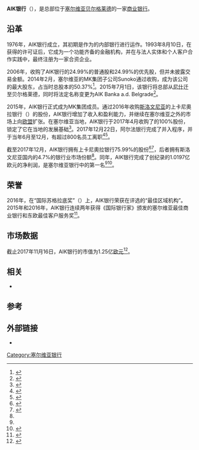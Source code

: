 {{Infobox company
| name             = AIK Banka
| logo             = AIK Banka.png
| logo_size        = 
| logo_alt         = 
| logo_caption     = 
| logo_padding     = 
| image            = 
| image_size       = 
| image_alt        = 
| image_caption    = 
| native_name      = 
| native_name_lang = 
| former_name      = 
| type             = [[股份有限公司|股份有限公司]]
| traded_as        = 
| industry         = [[银行业|银行业]]
| founded          = {{start date and age|1993|08|10|df=yes}}
| location         = {{SRB}}Bulevar Mihaila Pupina 115đ
| key_people       = [[Miodrag_Kostić|Miodrag Kostić]] <small>(主席)</small><br/>Jelena Galić <small>(CEO)</small>
| services         = 
| revenue          = 
| net_income       = {{increase}} [[Euro|€]]1.0197亿 {{small|(2017)}}<ref name="fr2017">{{cite web |title=Finansijski izveštaji 31. decembar 2017. godine i Izveštaj nezavisnog revizora |url=https://www.aikbanka.rs/media/Godisnji_finansijski_izvestaj_za_2017.pdf |website=aikbanka.rs |publisher=Deloitte; AIK Banka |accessdate=4 June 2018 |language=sr|date=23 April 2018}}</ref>
| aum              = 
| assets           = {{increase}} [[Euro|€]]17.67亿 {{small|(2017)}}<ref name="fr2017" />
| equity           = {{increase}} [[Euro|€]]5.1625亿 {{small|(2017)}}<ref name="fr2017" />
| owner            = [[MK集团|MK集团]] (97.17%)<br>其他股东
| num_employees    = 768 {{small|(2017)}}<ref name="fr2017" />
| homepage         = {{URL|http://www.aikbanka.rs/}}
| footnotes        =
}}
'''AIK银行'''（{{lang|en|'''AIK Banka''', '''AIK Banka a.d. Belgrade'''}}），是总部位于[[塞尔维亚|塞尔维亚]][[贝尔格莱德|贝尔格莱德]]的一家[[商业银行|商业银行]]。

==沿革==
1976年，AIK银行成立，其初期是作为{{le|尼什农业工业联合企业|Agro Industrial Combine Niš}}的内部银行进行运作。1993年8月10日，在获得{{le|南斯拉夫中央银行|National Bank of Yugoslavia}}的许可证后，它成为一个功能齐备的金融机构，并在与法人实体和个人客户合作实践中，最终注册为一家合资企业。

2006年，{{le|希腊农业银行|ATEbank}}收购了AIK银行的24.99%的普通股和24.99%的优先股，但并未披露交易金额。2014年2月，塞尔维亚的MK集团子公司Sunoko通过收购，成为该公司的最大股东，占当时总股本的50.37%<ref>{{cite news|title=Kostić kupio AIK banku|url=http://www.politika.rs/rubrike/Ekonomija/Kostic-kupio-AIK-banku.lt.html|accessdate=2 August 2015|work=politika.rs|date=27 February 2014|language=sr|archive-date=2015-09-24|archive-url=https://web.archive.org/web/20150924122357/http://www.politika.rs/rubrike/Ekonomija/Kostic-kupio-AIK-banku.lt.html|dead-url=no}}</ref>。2015年7月1日，该银行将总部从[[尼什|尼什]]迁至贝尔格莱德，同时将法定名称变更为AIK Banka a.d. Belgrade<ref>{{cite news|title=Kostić preselio AIK banku|url=http://www.b92.net/biz/vesti/srbija.php?yyyy=2015&mm=08&dd=01&nav_id=1022413|accessdate=2 August 2015|work=b92.net/|date=1 August 2015|language=sr|archive-date=2017-08-01|archive-url=https://web.archive.org/web/20170801164225/http://www.b92.net/biz/vesti/srbija.php?yyyy=2015&mm=08&dd=01&nav_id=1022413|dead-url=no}}</ref>。

2015年，AIK银行正式成为MK集团成员。通过2016年收购[[斯洛文尼亚|斯洛文尼亚]]的上卡尼奧拉银行（{{lang|en|Gorenjska banka}}）的股份，AIK银行增加了收入和盈利能力，并继续在塞尔维亚之外的市场上向[[欧盟|欧盟]]扩张。在塞尔维亚当地，AIK银行于2017年4月收购了{{le|阿尔法银行|Jubanka}}的100%股份，锁定了它在当地的发展基础<ref>{{cite news|title=AIK Banka kupila Alpha Banku, vraća se ime Jubanka|url=http://bif.rs/2017/04/aik-banka-kupila-alpha-banku-vraca-se-ime-jubanka/|accessdate=17 November 2017|work=bif.rs|date=12 April 2017|language=sr|archive-date=2021-01-21|archive-url=https://web.archive.org/web/20210121194751/https://bif.rs/2017/04/aik-banka-kupila-alpha-banku-vraca-se-ime-jubanka/|dead-url=no}}</ref>。2017年12月22日，阿尔法银行完成了并入程序，并于当年6月至12月，有超过800名员工离职<ref name="novosti">{{cite news|title=U Jubanci bez posla ostaje 800 radnika|url=http://www.novosti.rs/vesti/naslovna/ekonomija/aktuelno.239.html:696453-U-Jubanci-bez-posla-ostaje-800-radnika|accessdate=3 January 2018|work=novosti.rs|date=18 November 2017|language=sr|archive-date=2019-11-27|archive-url=https://web.archive.org/web/20191127050731/http://www.novosti.rs/vesti/naslovna/ekonomija/aktuelno.239.html:696453-U-Jubanci-bez-posla-ostaje-800-radnika|dead-url=no}}</ref><ref name="danas2018">{{cite news|last1=O.|first1=M.|title=AIK banka: Dođite u ekspoziture po platne kartice|url=http://www.danas.rs/ekonomija.4.html?news_id=366195&title=AIK+banka%3A+Do%C4%91ite+u+ekspoziture+po+platne+kartice|accessdate=3 January 2018|work=danas.rs|date=25 December 2017|language=sr|archive-date=2018-01-04|archive-url=https://web.archive.org/web/20180104013730/http://www.danas.rs/ekonomija.4.html?news_id=366195&title=AIK+banka%3A+Do%C4%91ite+u+ekspoziture+po+platne+kartice|dead-url=no}}</ref>。

截至2017年12月，AIK银行拥有上卡尼奧拉银行75.99%的股份<ref name="gorenjska2017">{{cite news|title=Sava to sell its stake in Gorenjska Banka to Serbia's AIK -report|url=https://www.reuters.com/article/slovenia-gorenjska-aik/sava-to-sell-its-stake-in-gorenjska-banka-to-serbias-aik-report-idUSL8N1OD5DY|accessdate=12 January 2018|work=reuters.com|agency=Reuters|date=13 December 2017|archive-date=2021-01-15|archive-url=https://web.archive.org/web/20210115042045/https://www.reuters.com/article/slovenia-gorenjska-aik/sava-to-sell-its-stake-in-gorenjska-banka-to-serbias-aik-report-idUSL8N1OD5DY|dead-url=no}}</ref><ref>{{cite news|title=Kostić će za Gorenjsku banku platiti čak 80 milijuna eura|url=http://www.poslovni.hr/svijet-i-regija/kostic-ce-za-gorenjsku-banku-platiti-cak-80-mil-eura-335526|accessdate=12 January 2018|work=poslovni.hr|date=17 December 2017|language=hr|archive-date=2020-01-16|archive-url=https://web.archive.org/web/20200116163526/http://www.poslovni.hr/svijet-i-regija/kostic-ce-za-gorenjsku-banku-platiti-cak-80-mil-eura-335526|dead-url=no}}</ref>，后者拥有斯洛文尼亚国内的4.7%的银行业市场份额<ref name="gorenjska2017" />。同年，AIK银行完成了创纪录的1.0197亿欧元的净利润，是塞尔维亚银行中的第一名<ref name="fr2017" /><ref>{{cite news |last1=Obradović |first1=Miloš |title=Kostićeva AIK banka zaradila 100 miliona evra |url=https://www.danas.rs/ekonomija/kosticeva-aik-banka-zaradila-100-miliona-evra/ |accessdate=4 June 2018 |work=danas.rs |date=25 April 2018 |language=sr |archive-date=2020-04-26 |archive-url=https://web.archive.org/web/20200426193047/https://www.danas.rs/ekonomija/kosticeva-aik-banka-zaradila-100-miliona-evra/ |dead-url=no }}</ref>。

==荣誉==
2016年，在“国际苏格拉底奖”（{{lang|en|International Socrates Award Ceremony}}）上，AIK银行荣获{{le|欧洲企业理事会|European Business Council}}在评选的“最佳区域机构”。2015年和2016年，AIK银行连续两年获得《国际银行家》颁发的塞尔维亚最佳商业银行和东欧最佳客户服务奖<ref>{{Cite web|title=AIK Banka proglašena za najbolju banku u Srbiji|url=https://www.blic.rs/vesti/drustvo/aik-banka-proglasena-za-najbolju-banku-u-srbiji/zndd0xs|accessdate=2020-12-30|last=Promo|work=Blic.rs|language=sr|archive-date=2020-06-10|archive-url=https://web.archive.org/web/20200610193318/https://www.blic.rs/vesti/drustvo/aik-banka-proglasena-za-najbolju-banku-u-srbiji/zndd0xs|dead-url=no}}</ref>。

==市场数据==
截止2017年11月16日，AIK银行的市值为1.25亿[[欧元|欧元]]<ref>{{cite web|title=Pokazatelji: AIKB|url=http://www.belex.rs/trgovanje/hartija/dnevni/AIKB|website=belex.rs|accessdate=17 November 2017|language=sr|archive-date=2018-06-23|archive-url=https://web.archive.org/web/20180623232722/http://www.belex.rs/trgovanje/hartija/dnevni/AIKB|dead-url=no}}</ref>。

==相关==
*{{le|塞尔维亚银行列表|List of banks in Serbia}}
{{Portal|公司|银行}}

==参考==
{{Reflist}}

==外部链接==
* {{official website|http://www.aikbanka.rs}}

[[Category:塞尔维亚银行|Category:塞尔维亚银行]]